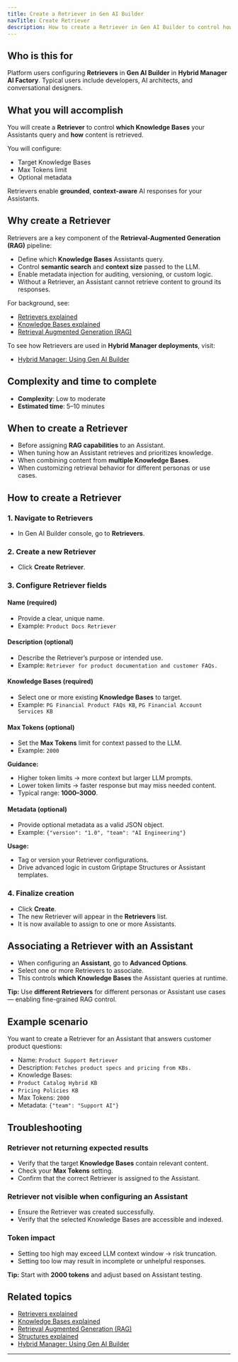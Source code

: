 ```yaml
---
title: Create a Retriever in Gen AI Builder
navTitle: Create Retriever
description: How to create a Retriever in Gen AI Builder to control how your Assistants retrieve information from Knowledge Bases.
---
```


## Who is this for

Platform users configuring **Retrievers** in **Gen AI Builder** in **Hybrid Manager AI Factory**.
Typical users include developers, AI architects, and conversational designers.

## What you will accomplish

You will create a **Retriever** to control **which Knowledge Bases** your Assistants query and **how** content is retrieved.

You will configure:

-   Target Knowledge Bases
-   Max Tokens limit
-   Optional metadata

Retrievers enable **grounded**, **context-aware** AI responses for your Assistants.

## Why create a Retriever

Retrievers are a key component of the **Retrieval-Augmented Generation (RAG)** pipeline:

-   Define which **Knowledge Bases** Assistants query.
-   Control **semantic search** and **context size** passed to the LLM.
-   Enable metadata injection for auditing, versioning, or custom logic.
-   Without a Retriever, an Assistant cannot retrieve content to ground its responses.

For background, see:

-   [Retrievers explained](/edb-postgres-ai/latest/ai-factory/learn/explained/retrievers-explained/)
-   [Knowledge Bases explained](/edb-postgres-ai/latest/ai-factory/learn/explained/knowledge-bases-explained/)
-   [Retrieval Augmented Generation (RAG)](/edb-postgres-ai/latest/ai-factory/learn/explained/terminology/#retrieval-augmented-generation-rag)

To see how Retrievers are used in **Hybrid Manager deployments**, visit:

-   [Hybrid Manager: Using Gen AI Builder](/edb-postgres-ai/latest/hybrid-manager/ai-factory/gen-ai/builder/)

## Complexity and time to complete

-   **Complexity**: Low to moderate
-   **Estimated time**: 5–10 minutes

## When to create a Retriever

-   Before assigning **RAG capabilities** to an Assistant.
-   When tuning how an Assistant retrieves and prioritizes knowledge.
-   When combining content from **multiple Knowledge Bases**.
-   When customizing retrieval behavior for different personas or use cases.

## How to create a Retriever

### 1. Navigate to Retrievers

-   In Gen AI Builder console, go to **Retrievers**.

### 2. Create a new Retriever

-   Click **Create Retriever**.

### 3. Configure Retriever fields

#### Name (required)

-   Provide a clear, unique name.
-   Example: `Product Docs Retriever`

#### Description (optional)

-   Describe the Retriever’s purpose or intended use.
-   Example: `Retriever for product documentation and customer FAQs.`

#### Knowledge Bases (required)

-   Select one or more existing **Knowledge Bases** to target.
-   Example: `PG Financial Product FAQs KB`, `PG Financial Account Services KB`

#### Max Tokens (optional)

-   Set the **Max Tokens** limit for context passed to the LLM.
-   Example: `2000`

**Guidance:**

-   Higher token limits → more context but larger LLM prompts.
-   Lower token limits → faster response but may miss needed content.
-   Typical range: **1000–3000**.

#### Metadata (optional)

-   Provide optional metadata as a valid JSON object.
-   Example: `{"version": "1.0", "team": "AI Engineering"}`

**Usage:**

-   Tag or version your Retriever configurations.
-   Drive advanced logic in custom Griptape Structures or Assistant templates.

### 4. Finalize creation

-   Click **Create**.
-   The new Retriever will appear in the **Retrievers** list.
-   It is now available to assign to one or more Assistants.

## Associating a Retriever with an Assistant

-   When configuring an **Assistant**, go to **Advanced Options**.
-   Select one or more Retrievers to associate.
-   This controls **which Knowledge Bases** the Assistant queries at runtime.

**Tip:** Use **different Retrievers** for different personas or Assistant use cases — enabling fine-grained RAG control.

## Example scenario

You want to create a Retriever for an Assistant that answers customer product questions:

-   Name: `Product Support Retriever`
-   Description: `Fetches product specs and pricing from KBs.`
-   Knowledge Bases:
-   `Product Catalog Hybrid KB`
-   `Pricing Policies KB`
-   Max Tokens: `2000`
-   Metadata: `{"team": "Support AI"}`

## Troubleshooting

### Retriever not returning expected results

-   Verify that the target **Knowledge Bases** contain relevant content.
-   Check your **Max Tokens** setting.
-   Confirm that the correct Retriever is assigned to the Assistant.

### Retriever not visible when configuring an Assistant

-   Ensure the Retriever was created successfully.
-   Verify that the selected Knowledge Bases are accessible and indexed.

### Token impact

-   Setting too high may exceed LLM context window → risk truncation.
-   Setting too low may result in incomplete or unhelpful responses.

**Tip:** Start with **2000 tokens** and adjust based on Assistant testing.

## Related topics

-   [Retrievers explained](/edb-postgres-ai/latest/ai-factory/learn/explained/retrievers-explained/)
-   [Knowledge Bases explained](/edb-postgres-ai/latest/ai-factory/learn/explained/knowledge-bases-explained/)
-   [Retrieval Augmented Generation (RAG)](/edb-postgres-ai/latest/ai-factory/learn/explained/terminology/#retrieval-augmented-generation-rag)
-   [Structures explained](/edb-postgres-ai/latest/ai-factory/learn/explained/structures-explained/)
-   [Hybrid Manager: Using Gen AI Builder](/edb-postgres-ai/latest/hybrid-manager/ai-factory/gen-ai/builder/)

* * *
